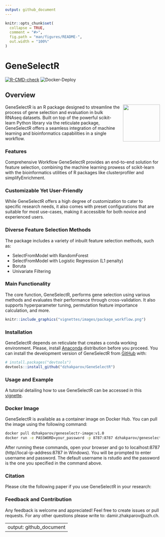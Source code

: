 ```yaml
---
output: github_document
---
```


<!-- README.md is generated from README.Rmd. Please edit that file -->

```r
knitr::opts_chunk$set(
  collapse = TRUE,
  comment = "#>",
  fig.path = "man/figures/README-",
  out.width = "100%"
)
```

# GeneSelectR

<!-- badges: start -->
[![R-CMD-check](https://github.com/dzhakparov/GeneSelectR/actions/workflows/R-CMD-check.yaml/badge.svg)](https://github.com/dzhakparov/GeneSelectR/actions/workflows/R-CMD-check.yaml)
![Docker-Deploy](https://github.com/dzhakparov/GeneSelectR/actions/workflows/GeneSelectR-Docker-Deploy.yaml/badge.svg)

<!-- badges: end -->

## Overview

<img src="man/figures/GeneSelectR.png" style="float: right; margin: 0px 0px 10px 10px;" width="120px" />


GeneSelectR is an R package designed to streamline the process of gene
selection and evaluation in bulk RNAseq datasets. Built on top of the
powerful scikit-learn Python library via the reticulate package,
GeneSelectR offers a seamless integration of machine learning and
bioinformatics capabilities in a single workflow.

### Features

Comprehensive Workflow GeneSelectR provides an end-to-end solution for
feature selection, combining the machine learning prowess of
scikit-learn with the bioinformatics utilities of R packages like
clusterprofiler and simplifyEnrichment.

### Customizable Yet User-Friendly

While GeneSelectR offers a high degree of customization to cater to
specific research needs, it also comes with preset configurations that
are suitable for most use-cases, making it accessible for both novice
and experienced users.

### Diverse Feature Selection Methods

The package includes a variety of inbuilt feature selection methods,
such as:

- SelectFromModel with RandomForest
- SelectFromModel with Logistic Regression (L1 penalty)
- Boruta
- Univariate Filtering

### Main Functionality

The core function, GeneSelectR, performs gene selection using various
methods and evaluates their performance through cross-validation. It
also supports hyperparameter tuning, permutation feature importance
calculation, and more.

```r
knitr::include_graphics("vignettes/images/package_workflow.png")
```

### Installation

GeneSelectR depends on reticulate that creates a conda working
environment. Please, install
[Anaconda](https://www.anaconda.com/download) distribution before you
proceed.
You can install the development version of GeneSelectR from
[GitHub](https://github.com/) with:

```r
# install.packages("devtools")
devtools::install_github("dzhakparov/GeneSelectR")
```

### Usage and Example

A tutorial detailing how to use GeneSelectR can be accessed in this
[vignette](https://dzhakparov.github.io/GeneSelectR/vignettes/example.html).


### Docker Image 
GeneSelectR is available as a container image on Docker Hub. You can pull the image using the following command:
```bash
docker pull dzhakparov/geneselectr-image:v1.0
docker run -e PASSWORD=your_password -p 8787:8787 dzhakparov/geneselectr-image:v1.0

```
After running these commands, open your browser and go to localhost:8787 (http//local-ip-address:8787 in Windows). You will be prompted to enter username and password. The default username is rstudio and the password is the one you specified in the command above.

### Citation 
Please cite the following paper if you use GeneSelectR in your research: 

### Feedback and Contribution 

Any feedback is welcome and appreciated! Feel free to create issues or pull requests. For any other questions please write to: damir.zhakparov@uzh.ch.



---
output: github_document
---
